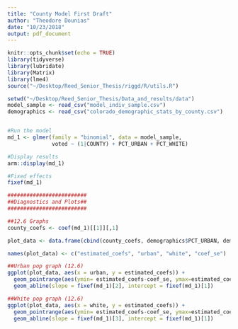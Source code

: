 ```yaml
---
title: "County Model First Draft"
author: "Theodore Dounias"
date: "10/23/2018"
output: pdf_document
---
```


```r
knitr::opts_chunk$set(echo = TRUE)
library(tidyverse)
library(lubridate)
library(Matrix)
library(lme4)
source("~/Desktop/Reed_Senior_Thesis/riggd/R/utils.R")
```

```r
setwd("~/Desktop/Reed_Senior_Thesis/Data_and_results/data")
model_sample <- read_csv("model_indiv_sample.csv")
demographics <- read_csv("colorado_demographic_stats_by_county.csv")


#Run the model
md_1 <- glmer(family = "binomial", data = model_sample, 
              voted ~ (1|COUNTY) + PCT_URBAN + PCT_WHITE)

#Display results
arm::display(md_1)

#Fixed effects
fixef(md_1)

#########################
##Diagnostics and Plots##
#########################

##12.6 Graphs
county_coefs <- coef(md_1)[[1]][,1]

plot_data <- data.frame(cbind(county_coefs, demographics$PCT_URBAN, demographics$PCT_WHITE), ranef(md_1)[[1]][,1])

names(plot_data) <- c("estimated_coefs", "urban", "white", "coef_se")

##Urban pop graph (12.6)
ggplot(plot_data, aes(x = urban, y = estimated_coefs)) +
  geom_pointrange(aes(ymin= estimated_coefs-coef_se, ymax=estimated_coefs+coef_se), size = .1) +
  geom_abline(slope = fixef(md_1)[2], intercept = fixef(md_1)[1])

##White pop graph (12.6)
ggplot(plot_data, aes(x = white, y = estimated_coefs)) +
  geom_pointrange(aes(ymin= estimated_coefs-coef_se, ymax=estimated_coefs+coef_se), size = .1) +
  geom_abline(slope = fixef(md_1)[3], intercept = fixef(md_1)[1])
```

